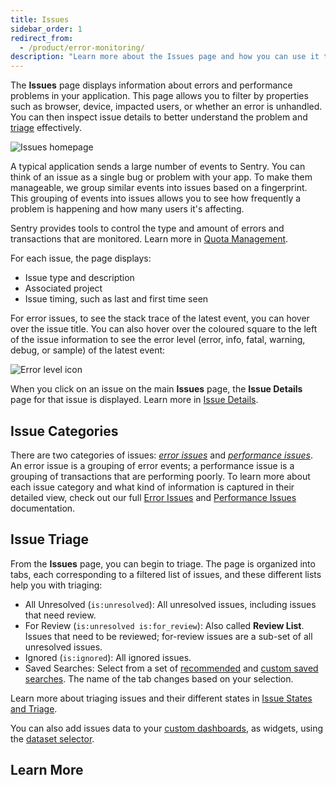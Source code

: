 ```yaml
---
title: Issues
sidebar_order: 1
redirect_from:
  - /product/error-monitoring/
description: "Learn more about the Issues page and how you can use it to efficiently triage issues."
---
```


The **Issues** page displays information about errors and performance problems in your application. This page allows you to filter by properties such as browser, device, impacted users, or whether an error is unhandled. You can then inspect issue details to better understand the problem and [triage](/product/issues/states-triage/) effectively.

![Issues homepage](issues-homepage.png)

A typical application sends a large number of events to Sentry. You can think of an <SandboxLink scenario="oneIssue" projectSlug="react">issue</SandboxLink> as a single bug or problem with your app. To make them manageable, we group similar events into issues based on a fingerprint. This grouping of events into issues allows you to see how frequently a problem is happening and how many users it's affecting.

<Note>

Sentry provides tools to control the type and amount of errors and transactions that are monitored. Learn more in [Quota Management](/product/accounts/quotas/).

</Note>

For each issue, the page displays:

- Issue type and description
- Associated project
- Issue timing, such as last and first time seen

For error issues, to see the stack trace of the latest event, you can hover over the issue title. You can also hover over the coloured square to the left of the issue information to see the error level (error, info, fatal, warning, debug, or sample) of the latest event:

![Error level icon](error-level-icon.png)

When you click on an issue on the main **Issues** page, the **Issue Details** page for that issue is displayed. Learn more in [Issue Details](/product/issues/issue-details/).

## Issue Categories

There are two categories of issues: [_error issues_](/product/issues/issue-details/error-issues/) and [_performance issues_](/product/issues/issue-details/performance-issues/). An error issue is a grouping of error events; a performance issue is a grouping of transactions that are performing poorly. To learn more about each issue category and what kind of information is captured in their detailed view, check out our full [Error Issues](/product/issues/issue-details/error-issues/) and [Performance Issues](/product/issues/issue-details/performance-issues/) documentation.

## Issue Triage

From the **Issues** page, you can begin to triage. The page is organized into tabs, each corresponding to a filtered list of issues, and these different lists help you with triaging:

- All Unresolved (`is:unresolved`): All unresolved issues, including issues that need review.
- For Review (`is:unresolved is:for_review`): Also called **Review List**. Issues that need to be reviewed; for-review issues are a sub-set of all unresolved issues.
- Ignored (`is:ignored`): All ignored issues.
- Saved Searches: Select from a set of [recommended](/product/sentry-basics/search/saved-searches/#recommended-searches) and [custom saved searches](/product/sentry-basics/search/saved-searches/#organization-wide-saved-searches). The name of the tab changes based on your selection.

Learn more about triaging issues and their different states in [Issue States and Triage](/product/issues/states-triage/).

You can also add issues data to your [custom dashboards](/product/dashboards/custom-dashboards/), as widgets, using the [dataset selector](/product/dashboards/widget-builder/#choose-your-dataset).

## Learn More

<PageGrid />
